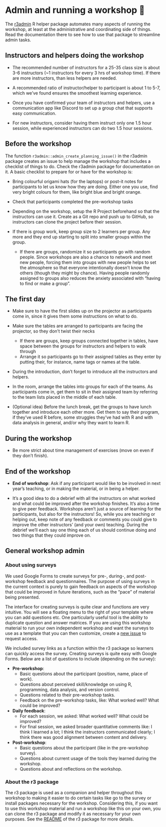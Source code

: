 # Admin and running a workshop 🏫

The [r3admin](https://github.com/rostools/r3admin) R helper package
automates many aspects of running the workshop, at least at the
administrative and coordinating side of things. Read the documentation
there to see how to use that package to streamline admin tasks.

## Instructors and helpers doing the workshop

-   The recommended number of instructors for a 25-35 class size is
    about 3-6 instructors (\~1 instructors for every 3 hrs of workshop time). If
    there are more instructors, than less helpers are needed.

-   A recommended ratio of instructor/helper to participant is about 1
    to 5-7, which we've found ensures the smoothest learning experience.

-   Once you have confirmed your team of instructors and helpers, use a
    communication app like Discord to set up a group chat that supports easy
    communication.

-   For new instructors, consider having them instruct only one 1.5 hour session,
    while experienced instructors can do two 1.5 hour sessions.

## Before the workshop

The function `r3admin::admin_create_planning_issue()` in the r3admin
package creates an issue to help manage the workshop that includes
a checklist of things to do. Check the r3admin package for documentation 
on it. A basic checklist to prepare for or have for the workshop is:

-   Bring colourful origami hats (for the laptops) or post-it notes
    for participants to let us know how they are doing. Either one you
    use, find very bright colours for them, like bright blue and bright 
    orange.

-   Check that participants completed the pre-workshop tasks

-   Depending on the workshop, setup the R Project beforehand so that the
    instructors can use it. Create as a Git repo and push up to GitHub, so
    instructors can clone the project before their session.

-   If there is group work, keep group size to 2 learners per group. Any
    more and they end up starting to split into smaller groups within
    the group. 

    -   If there are groups, randomize it so participants go with random
        people. Since workshops are also a chance to network and meet new
        people, forcing them into groups with new people helps to set
        the atmosphere so that everyone intentionally doesn't know the
        others (though they might by chance). Having people randomly
        assigned to groups also reduces the anxiety associated with
        "having to find or make a group".

## The first day

-   Make sure to have the first slides up on the projector as participants
    come in, since it gives them some instructions on what to do.

-   Make sure the tables are arranged to participants are facing the
    projector, so they don't twist their necks

    -   If there are groups, keep groups connected together in tables,
        have space between the groups for instructors and helpers to
        walk through
    -   Arrange it so participants go to their assigned tables as they
        enter by putting their, for instance, name tags or names at the
        table.

-   During the introduction, don't forget to introduce all the
    instructors and helpers.

-   In the room, arrange the tables into groups for each of the teams.
    As participants come in, get them to sit in their assigned team by
    referring to the team lists placed in the middle of each table.

-   (Optional idea) Before the lunch break, get the groups to have lunch
    together and introduce each other more. Get them to say their
    program, if they've used R before, some struggles they've had with R
    and with data analysis in general, and/or why they want to learn R.

## During the workshop

-   Be more strict about time management of exercises (move on even if
    they don't finish).

## End of the workshop

-   **End of workshop**: Ask if any participant would like to be involved
    in next year's teaching, or in making the material, or in being a
    helper.

-   It's a good idea to do a debrief with all the instructors on what
    worked and what could be improved after the workshop finishes. It's
    also a time to give peer feedback. Workshops aren't just a source of
    learning for the participants, but also for the instructors! So,
    while you are teaching or helping out, keep note of any feedback or
    comments you could give to improve the other instructors' (and your
    own) teaching. During the debrief we'll each say one thing each of
    us should continue doing and two things that they could improve on.

## General workshop admin

### About using surveys

We used Google Forms to create surveys for pre-, during-, and
post-workshop feedback and questionnaires. The purpose of using surveys in
the current context is purely to gain feedback on aspects of the workshop
that could be improved in future iterations, such as the "pace" of
material being presented.

The interface for creating surveys is quite clear and functions are very
intuitive. You will see a floating menu to the right of your template
where you can add questions etc. One particularly useful tool is the
ability to duplicate question and answer matrices. If you are using this
workshop material to run your own independent workshop and want the
surveys to use as a template that you can then customize, create a [new
issue](https://github.com/rostools/r-cubed-intro/issues/new) to request
access.

We included survey links as a function within the r3 package so learners
can quickly access the survey. Creating surveys is quite easy with
Google Forms. Below are a list of questions to include (depending on the
survey):

-   **Pre-workshop**:
    -   Basic questions about the participant (position, name, place of
        work).
    -   Questions about perceived skill/knowledge on using R,
        programming, data analysis, and version control.
    -   Questions related to their pre-workshop tasks.
    -   Feedback on the pre-workshop tasks, like: What worked well? What
        could be improved?
-   **Daily feedback**:
    -   For each session, we asked: What worked well? What could be
        improved?
    -   For final session, we asked broader quantitative comments like:
        I think I learned a lot; I think the instructors communicated
        clearly; I think there was good alignment between content and
        delivery.
-   **Post-workshop**:
    -   Basic questions about the participant (like in the pre-workshop
        survey).
    -   Questions about current usage of the tools they learned during
        the workshop.
    -   Questions about and reflections on the workshop.

### About the r3 package

The r3 package is used as a companion and helper throughout this workshop
to making it easier to do certain tasks like go to the survey or install
packages necessary for the workshop. Considering this, if you want to use
this workshop material and run a workshop like this on your own, you can
clone the r3 package and modify it as necessary for your own purposes.
See the [README](https://github.com/rostools/r3/blob/main/README.md) of
the r3 package for more details.
